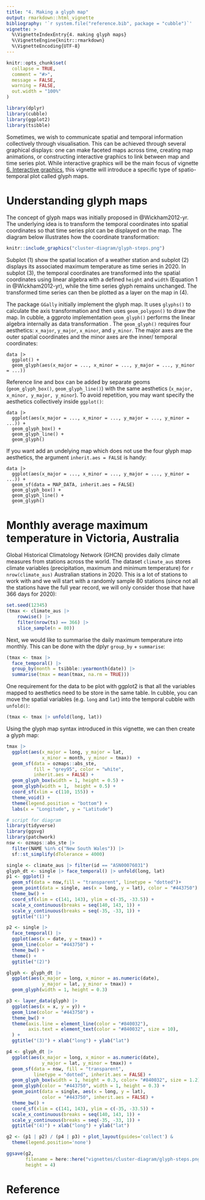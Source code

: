 ```yaml
---
title: "4. Making a glyph map"
output: rmarkdown::html_vignette
bibliography: '`r system.file("reference.bib", package = "cubble")`'
vignette: >
  %\VignetteIndexEntry{4. making glyph maps}
  %\VignetteEngine{knitr::rmarkdown}
  %\VignetteEncoding{UTF-8}
---
```


```r
knitr::opts_chunk$set(
  collapse = TRUE,
  comment = "#>",
  message = FALSE, 
  warning = FALSE,
  out.width = "100%"
)
```

```r
library(dplyr)
library(cubble)
library(ggplot2)
library(tsibble)
```

Sometimes, we wish to communicate spatial and temporal information collectively through visualisation. This can be achieved through several graphical displays: one can make faceted maps across time, creating map animations, or constructing interactive graphics to link between map and time series plot. While interactive graphics will be the main focus of vignette [6. Interactive graphics](https://huizezhang-sherry.github.io/cubble/articles/cb6interactive.html), this vignette will introduce a specific type of spatio-temporal plot called glyph maps.


# Understanding glyph maps

The concept of glyph maps was initially proposed in @Wickham2012-yr. The underlying idea is to transform the temporal coordinates into spatial coordinates so that time series plot can be displayed on the map. The diagram below illustrates how the coordinate transformation:

```r
knitr::include_graphics("cluster-diagram/glyph-steps.png")
```

Subplot (1) show the spatial location of a weather station and subplot (2) displays its associated maximum temperature as time series in 2020. In subplot (3), the temporal coordinates are transformed into the spatial coordinates using linear algebra with a defined `height` and `width` (Equation 1 in @Wickham2012-yr), while the time series glyph remains unchanged. The transformed time series can then be plotted as a layer on the map in (4). 

The package `GGally` initially implement the glyph map. It uses `glyphs()` to calculate the axis transformation and then uses `geom_polygon()` to draw the map. In cubble, a ggproto implementation `geom_glyph()` performs the linear algebra internally as data transformation . The `geom_glyph()` requires four aesthetics: `x_major`, `y_major`, `x_minor`, and `y_minor`. The major axes are the outer spatial coordinates and the minor axes are the inner/ temporal coordinates: 

```
data |> 
  ggplot() +
  geom_glyph(aes(x_major = ..., x_minor = ..., y_major = ..., y_minor = ...))
```

Reference line and box can be added by separate geoms (`geom_glyph_box()`, `geom_glyph_line()`) with the same aesthetics (`x_major, x_minor, y_major, y_minor`). To avoid repetition, you may want specify the aesthetics collectively inside `ggplot()`:

```
data |> 
  ggplot(aes(x_major = ..., x_minor = ..., y_major = ..., y_minor = ...)) +
  geom_glyph_box() + 
  geom_glyph_line() + 
  geom_glyph()
```

If you want add an undelying map which does not use the four glyph map aesthetics, the argument `inherit.aes = FALSE` is handy: 

```
data |> 
  ggplot(aes(x_major = ..., x_minor = ..., y_major = ..., y_minor = ...)) +
  geom_sf(data = MAP_DATA, inherit.aes = FALSE)
  geom_glyph_box() + 
  geom_glyph_line() + 
  geom_glyph()
```

# Monthly average maximum temperature in Victoria, Australia

Global Historical Climatology Network (GHCN) provides daily climate measures from stations across the world. The dataset `climate_aus` stores climate variables (precipitation, maximum and minimum temperature) for `r nrow(climate_aus)` Australian stations in 2020. This is a lot of stations to work with and we will start with a randomly sample 80 stations (since not all the stations have the full year record, we will only consider those that have 366 days for 2020): 

```r
set.seed(12345)
(tmax <- climate_aus |> 
    rowwise() |> 
    filter(nrow(ts) == 366) |> 
    slice_sample(n = 80))
```

Next, we would like to summarise the daily maximum temperature into monthly. This can be done with the dplyr `group_by` + `summarise`:

```r
(tmax <- tmax |> 
  face_temporal() |> 
  group_by(month = tsibble::yearmonth(date)) |> 
  summarise(tmax = mean(tmax, na.rm = TRUE)))
```

One requirement for the data to be plot with ggplot2 is that all the variables mapped to aesthetics need to be store in the same table. In cubble, you can move the spatial variables (e.g. `long` and `lat`) into the temporal cubble with `unfold()`:

```r
(tmax <- tmax |> unfold(long, lat))
```

Using the glyph map syntax introduced in this vignette, we can then create a glyph map: 

```r
tmax |> 
  ggplot(aes(x_major = long, y_major = lat, 
             x_minor = month, y_minor = tmax))  + 
  geom_sf(data = ozmaps::abs_ste, 
          fill = "grey95", color = "white",
          inherit.aes = FALSE) + 
  geom_glyph_box(width = 1, height = 0.5) + 
  geom_glyph(width = 1,  height = 0.5) + 
  coord_sf(xlim = c(110, 155)) + 
  theme_void() + 
  theme(legend.position = "bottom") + 
  labs(x = "Longitude", y = "Latitude")
```

```r
# script for diagram 
library(tidyverse)
library(ggsvg)
library(patchwork)
nsw <- ozmaps::abs_ste |> 
  filter(NAME %in% c("New South Wales")) |> 
  sf::st_simplify(dTolerance = 4000)

single <- climate_aus |> filter(id == "ASN00076031")
glyph_dt <- single |> face_temporal() |> unfold(long, lat)
p1 <- ggplot() + 
  geom_sf(data = nsw,fill = "transparent", linetype = "dotted")+ 
  geom_point(data = single, aes(x = long, y = lat), color = "#443750") + 
  theme_bw() + 
  coord_sf(xlim = c(141, 143), ylim = c(-35, -33.5)) + 
  scale_x_continuous(breaks = seq(140, 143, 1)) + 
  scale_y_continuous(breaks = seq(-35, -33, 1)) + 
  ggtitle("(1)")

p2 <- single |> 
  face_temporal() |> 
  ggplot(aes(x = date, y = tmax)) + 
  geom_line(color = "#443750") + 
  theme_bw() + 
  theme() + 
  ggtitle("(2)")

glyph <- glyph_dt |> 
  ggplot(aes(x_major = long, x_minor = as.numeric(date),
             y_major = lat, y_minor = tmax)) + 
  geom_glyph(width = 1, height = 0.3)

p3 <- layer_data(glyph) |> 
  ggplot(aes(x = x, y = y)) + 
  geom_line(color = "#443750") +
  theme_bw() + 
  theme(axis.line = element_line(color = "#840032"),
        axis.text = element_text(color = "#840032", size = 10),
  ) + 
  ggtitle("(3)") + xlab("long") + ylab("lat")

p4 <- glyph_dt |> 
  ggplot(aes(x_major = long, x_minor = as.numeric(date),
             y_major = lat, y_minor = tmax)) + 
  geom_sf(data = nsw, fill = "transparent", 
          linetype = "dotted", inherit.aes = FALSE) + 
  geom_glyph_box(width = 1, height = 0.3, color= "#840032", size = 1.2) + 
  geom_glyph(color = "#443750", width = 1, height = 0.3) + 
  geom_point(data = single, aes(x = long, y = lat), 
             color = "#443750", inherit.aes = FALSE) + 
  theme_bw() + 
  coord_sf(xlim = c(141, 143), ylim = c(-35, -33.5)) + 
  scale_x_continuous(breaks = seq(140, 143, 1)) + 
  scale_y_continuous(breaks = seq(-35, -33, 1)) + 
  ggtitle("(4)") + xlab("long") + ylab("lat")

g2 <- (p1 | p2) / (p4 | p3) + plot_layout(guides='collect') &
  theme(legend.position='none')

ggsave(g2, 
       filename = here::here("vignettes/cluster-diagram/glyph-steps.png"), 
       height = 4)
```


# Reference
